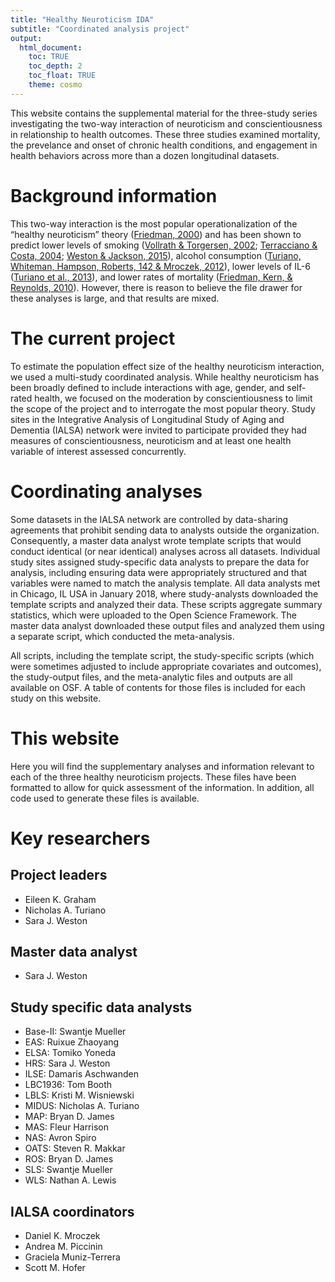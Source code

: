 ```yaml
---
title: "Healthy Neuroticism IDA"
subtitle: "Coordinated analysis project"
output: 
  html_document:
    toc: TRUE
    toc_depth: 2
    toc_float: TRUE
    theme: cosmo
---
```


This website contains the supplemental material for the three-study series investigating the two-way interaction of neuroticism and conscientiousness in relationship to health outcomes. These three studies examined mortality, the prevelance and onset of chronic health conditions, and engagement in health behaviors across more than a dozen longitudinal datasets. 

# Background information

This two-way interaction is the most popular operationalization of the "healthy neuroticism" theory ([Friedman, 2000](https://onlinelibrary.wiley.com/doi/abs/10.1111/1467-6494.00127?casa_token=-oILrBaXLQcAAAAA:f2aHtZekRCpwhREgSJZCk3XMU5YkZ4DZwP3jb4IfltRAeaiM6075bPVBpXf2JvcHQOq1B23W8n-ar_U)) and has been shown to predict lower levels of smoking ([Vollrath & Torgersen, 2002](https://www.researchgate.net/profile/Margarete_Vollrath/publication/222131832_Who_takes_health_risks_A_probe_into_8_personality_types/links/5a1c02b5aca272df080f48e9/Who-takes-health-risks-A-probe-into-8-personality-types.pdf); [Terracciano & Costa, 2004](https://onlinelibrary.wiley.com/doi/full/10.1111/j.1360-0443.2004.00687.x?casa_token=Xnz0prV8whkAAAAA:wrHEureYLAT6CtIzVlG9Y8FNAP8-zKLMnYGZgpUEUwFxsbeNnjwhxYyLhT1vu5bSBclBzZitf1WlKcE); [Weston & Jackson, 2015](https://s3.amazonaws.com/academia.edu.documents/46661299/Identification_of_the_healthy_neurotic_P20160620-8552-139py8l.pdf?response-content-disposition=inline%3B%20filename%3DIdentification_of_the_healthy_neurotic_P.pdf&X-Amz-Algorithm=AWS4-HMAC-SHA256&X-Amz-Credential=AKIAIWOWYYGZ2Y53UL3A%2F20191113%2Fus-east-1%2Fs3%2Faws4_request&X-Amz-Date=20191113T025800Z&X-Amz-Expires=3600&X-Amz-SignedHeaders=host&X-Amz-Signature=96a987726ed7f39c745b54b77ea953b304694f9707be33990e55161d40a9e558)), alcohol consumption ([Turiano, Whiteman, Hampson, Roberts,
142 & Mroczek, 2012](https://www.ncbi.nlm.nih.gov/pubmed/22773867)), lower levels of IL-6 ([Turiano et al., 2013](https://www.ncbi.nlm.nih.gov/pmc/articles/PMC3545072/)), and lower rates of mortality ([Friedman, Kern, & Reynolds, 2010](https://www.ncbi.nlm.nih.gov/pubmed/20433617)). However, there is reason to believe the file drawer for these analyses is large, and that results are mixed. 

# The current project

To estimate the population effect size of the healthy neuroticism interaction, we used a multi-study coordinated analysis. While healthy neuroticism has been broadly defined to include interactions with age, gender, and self-rated health, we focused on the moderation by conscientiousness to limit the scope of the project and to interrogate the most popular theory. Study sites in the Integrative Analysis of Longitudinal Study of Aging and Dementia (IALSA) network were invited to participate provided they had measures of conscientiousness, neuroticism and at least one health variable of interest assessed concurrently.

# Coordinating analyses

Some datasets in the IALSA network are controlled by data-sharing agreements that prohibit sending data to analysts outside the organization. Consequently, a master data analyst wrote template scripts that would conduct identical (or near identical) analyses across all datasets. Individual study sites assigned study-specific data analysts to prepare the data for analysis, including ensuring data were appropriately structured and that variables were named to match the analysis template. All data analysts met in Chicago, IL USA in January 2018, where study-analysts downloaded the template scripts and analyzed their data. These scripts aggregate summary statistics, which were uploaded to the Open Science Framework. The master data analyst downloaded these output files and analyzed them using a separate script, which conducted the meta-analysis. 

All scripts, including the template script, the study-specific scripts (which were sometimes adjusted to include appropriate covariates and outcomes), the study-output files, and the meta-analytic files and outputs are all available on OSF. A table of contents for those files is included for each study on this website.

# This website

Here you will find the supplementary analyses and information relevant to each of the three healthy neuroticism projects. These files have been formatted to allow for quick assessment of the information. In addition, all code used to generate these files is available. 

# Key researchers

## Project leaders

- Eileen K. Graham
- Nicholas A. Turiano
- Sara J. Weston

## Master data analyst

- Sara J. Weston

## Study specific data analysts

- Base-II: Swantje Mueller
- EAS: Ruixue Zhaoyang
- ELSA: Tomiko Yoneda
- HRS: Sara J. Weston
- ILSE: Damaris Aschwanden
- LBC1936: Tom Booth
- LBLS: Kristi M. Wisniewski 
- MIDUS: Nicholas A. Turiano
- MAP: Bryan D. James
- MAS: Fleur Harrison
- NAS: Avron Spiro
- OATS: Steven R. Makkar
- ROS: Bryan D. James
- SLS: Swantje Mueller
- WLS: Nathan A. Lewis

## IALSA coordinators

- Daniel K. Mroczek
- Andrea M. Piccinin
- Graciela Muniz-Terrera
- Scott M. Hofer